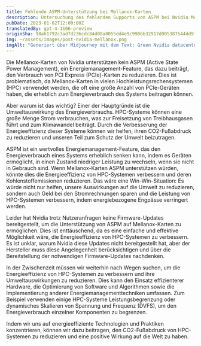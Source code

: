 ```yaml
---
title: Fehlende ASPM-Unterstützung bei Mellanox-Karten
description: Untersuchung des fehlenden Supports von ASPM bei Nvidia Mellanox-Karten und deren Auswirkungen auf die Energieeffizienz von Hochleistungsrechensystemen.
pubDate: 2023-01-02T12:00:00Z
translatedBy: gpt-4-1106-preview
originSha: 98a61792c3ad7d236cdc84d08a8055dd4e9c9986b32917d905387544dd9f5de9
img: ~/assets/images/post-nvidia-mellanox.png
imgAlt: "Generiert über Midjourney mit dem Text: Green Nvidia datacenter inside a glass biosphere emitting gray gas, impactful, colorful, reallistic, canon lens, high detail --v 4 --ar 3:2"
---
```


Die Mellanox-Karten von Nvidia unterstützen kein ASPM (Active State Power Management), ein Energiemanagement-Feature, das dazu beiträgt, den Verbrauch von PCI Express (PCIe)-Karten zu reduzieren. Dies ist problematisch, da Mellanox-Karten in vielen Hochleistungsrechensystemen (HPC) verwendet werden, die oft eine große Anzahl von PCIe-Geräten haben, die erheblich zum Energieverbrauch des Systems beitragen können.

Aber warum ist das wichtig? Einer der Hauptgründe ist die Umweltauswirkung des Energieverbrauchs. HPC-Systeme können eine große Menge Strom verbrauchen, was zur Freisetzung von Treibhausgasen führt und zum Klimawandel beiträgt. Durch die Verbesserung der Energieeffizienz dieser Systeme können wir helfen, ihren CO2-Fußabdruck zu reduzieren und unseren Teil zum Schutz der Umwelt beizutragen.

ASPM ist ein wertvolles Energiemanagement-Feature, das den Energieverbrauch eines Systems erheblich senken kann, indem es Geräten ermöglicht, in einen Zustand niedriger Leistung zu wechseln, wenn sie nicht in Gebrauch sind. Wenn Mellanox-Karten ASPM unterstützen würden, könnte dies die Energieeffizienz von HPC-Systemen verbessern und deren Kohlenstoffemissionen reduzieren. Das wäre eine Win-Win-Situation: Es würde nicht nur helfen, unsere Auswirkungen auf die Umwelt zu reduzieren, sondern auch Geld bei den Stromrechnungen sparen und die Leistung von HPC-Systemen verbessern, indem energiebezogene Engpässe verringert werden.

Leider hat Nvidia trotz Nutzeranfragen keine Firmware-Updates bereitgestellt, um die Unterstützung von ASPM auf Mellanox-Karten zu ermöglichen. Dies ist enttäuschend, da es eine einfache und effektive Möglichkeit wäre, die Energieeffizienz von HPC-Systemen zu verbessern. Es ist unklar, warum Nvidia diese Updates nicht bereitgestellt hat, aber der Hersteller muss diese Angelegenheit berücksichtigen und über die Bereitstellung der notwendigen Firmware-Updates nachdenken.

In der Zwischenzeit müssen wir weiterhin nach Wegen suchen, um die Energieeffizienz von HPC-Systemen zu verbessern und ihre Umweltauswirkungen zu reduzieren. Dies kann den Einsatz effizienterer Hardware, die Optimierung von Software und Algorithmen sowie die Implementierung anderer Energiemanagementtechniken umfassen. Zum Beispiel verwenden einige HPC-Systeme Leistungsbegrenzung oder dynamisches Skalieren von Spannung und Frequenz (DVFS), um den Energieverbrauch einzelner Komponenten zu begrenzen.

Indem wir uns auf energieeffiziente Technologien und Praktiken konzentrieren, können wir dazu beitragen, den CO2-Fußabdruck von HPC-Systemen zu reduzieren und eine positive Wirkung auf die Welt zu haben.
